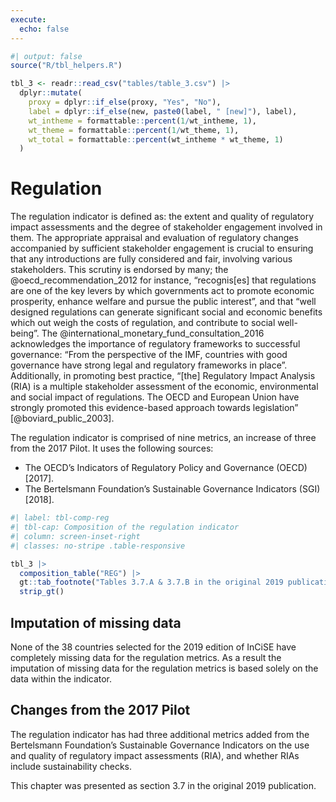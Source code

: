 ```yaml
---
execute:
  echo: false
---
```


```r
#| output: false
source("R/tbl_helpers.R")

tbl_3 <- readr::read_csv("tables/table_3.csv") |>
  dplyr::mutate(
    proxy = dplyr::if_else(proxy, "Yes", "No"),
    label = dplyr::if_else(new, paste0(label, " [new]"), label),
    wt_intheme = formattable::percent(1/wt_intheme, 1),
    wt_theme = formattable::percent(1/wt_theme, 1),
    wt_total = formattable::percent(wt_intheme * wt_theme, 1)
  )

```

# Regulation {#sec-method-regulation}

<!-- This is chapter 3, section 7 in the original PDF -->

The regulation indicator is defined as: the extent and quality of regulatory
impact assessments and the degree of stakeholder engagement involved in them. The appropriate appraisal and evaluation of regulatory changes accompanied by
sufficient stakeholder engagement is crucial to ensuring that any
introductions are fully considered and fair, involving various stakeholders.
This scrutiny is endorsed by many; the @oecd_recommendation_2012 for instance,
"recognis[es] that regulations are one of the key levers by which governments
act to promote economic prosperity, enhance welfare and pursue the public
interest", and that "well designed regulations can generate significant social
and economic benefits which out weigh the costs of regulation, and contribute
to social well-being". The @international_monetary_fund_consultation_2016
acknowledges the importance of regulatory frameworks to successful governance:
"From the perspective of the IMF, countries with good governance have strong
legal and regulatory frameworks in place". Additionally, in promoting best
practice, "[the] Regulatory Impact Analysis (RIA) is a multiple stakeholder
assessment of the economic, environmental and social impact of regulations.
The OECD and European Union have strongly promoted this evidence-based
approach towards legislation" [@boviard_public_2003].

The regulation indicator is comprised of nine metrics, an increase of three
from the 2017 Pilot. It uses the following sources:

* The OECD's Indicators of Regulatory Policy and Governance (OECD) [2017].
* The Bertelsmann Foundation's Sustainable Governance Indicators (SGI) [2018].

```r
#| label: tbl-comp-reg
#| tbl-cap: Composition of the regulation indicator
#| column: screen-inset-right
#| classes: no-stripe .table-responsive

tbl_3 |>
  composition_table("REG") |>
  gt::tab_footnote("Tables 3.7.A & 3.7.B in the original 2019 publication") |>
  strip_gt()

```

## Imputation of missing data {#sec-regulation-imputation}

None of the 38 countries selected for the 2019 edition of InCiSE have
completely missing data for the regulation metrics. As a result the imputation
of missing data for the regulation metrics is based solely on the data within
the indicator.

## Changes from the 2017 Pilot {#sec-regulation-changes}

The regulation indicator has had three additional metrics added from the
Bertelsmann Foundation's Sustainable Governance Indicators on the use and
quality of regulatory impact assessments (RIA), and whether RIAs include
sustainability checks.

::: {.callout-note .crf title="Cross-referencing note" icon="false"}

This chapter was presented as section 3.7 in the original 2019 publication.

:::
